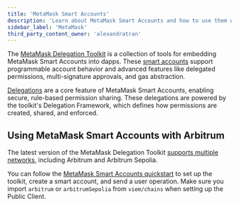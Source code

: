 ```yaml
---
title: 'MetaMask Smart Accounts'
description: 'Learn about MetaMask Smart Accounts and how to use them with Arbitrum'
sidebar_label: 'MetaMask'
third_party_content_owner: 'alexandratran'
---
```


The [MetaMask Delegation Toolkit](https://docs.metamask.io/delegation-toolkit/) is a collection of tools for embedding
MetaMask Smart Accounts into dapps.
These [smart accounts](https://docs.metamask.io/delegation-toolkit/concepts/smart-accounts/) support programmable
account behavior and advanced features like delegated permissions, multi-signature approvals, and gas abstraction.

[Delegations](https://docs.metamask.io/delegation-toolkit/concepts/delegation/) are a core feature of MetaMask Smart
Accounts, enabling secure, rule-based permission sharing.
These delegations are powered by the toolkit's Delegation Framework, which defines how permissions are created, shared,
and enforced.

## Using MetaMask Smart Accounts with Arbitrum

The latest version of the MetaMask Delegation Toolkit
[supports multiple networks](https://docs.metamask.io/delegation-toolkit/get-started/supported-networks/), including
Arbitrum and Arbitrum Sepolia.

You can follow the
[MetaMask Smart Accounts quickstart](https://docs.metamask.io/delegation-toolkit/development/get-started/quickstart/) to
set up the toolkit, create a smart account, and send a user operation.
Make sure you import `arbitrum` or `arbitrumSepolia` from `viem/chains` when setting up the Public Client.
